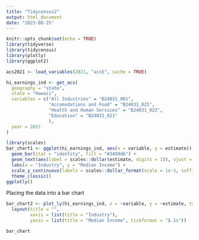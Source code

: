 ```yaml
---
title: "Tidycensus2"
output: html_document
date: "2023-08-25"
---
```


```r
knitr::opts_chunk$set(echo = TRUE)
library(tidyverse)
library(tidycensus)
library(plotly)
library(ggplot2)

```
```r
acs2021 <- load_variables(2021, "acs5", cache = TRUE)
```
```r
hi_earnings_ind <- get_acs(
  geography = "state",
  state = "Hawaii",
  variables = c("All Industries" = "B24031_001",
                "Accomodations and Food" = "B24031_025",
                "Health and Human Services" = "B24031_022",
                "Education" = "B24031_021"
                ),
  year = 2021
)
```


```r
library(scales)
bar_chart1 <- ggplot(hi_earnings_ind, aes(x = variable, y = estimate)) + 
  geom_bar(stat = "identity", fill = "#3499db") + 
  geom_text(aes(label = scales::dollar(estimate, digits = 1)), vjust = -0.9, family = "Times New Roman", size = 4, color = "black", position = position_stack(vjust = 1.05)) +
  labs(x = "Industry", y = "Median Income") +
  scale_y_continuous(labels = scales::dollar_format(scale = 1e-3, suffix = "k")) +
  theme_classic()
ggplotly()

```
Placing the data into a bar chart
```r
bar_chart2 <- plot_ly(hi_earnings_ind, x = ~variable, y = ~estimate, type = "bar", text = ~paste("$", format(estimate, big.mark = ","), sep = ""), marker = list(color = '#3499db', line = list(color = '#2a3f5f', width = 2))) %>%
  layout(title = "",
         xaxis = list(title = "Industry"),
         yaxis = list(title = "Median Income", tickformat = "$.1s"))

bar_chart
```

